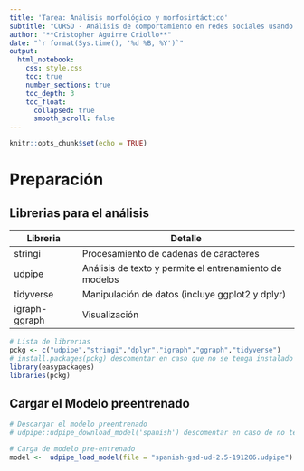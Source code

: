 ```yaml
---
title: 'Tarea: Análisis morfológico y morfosintáctico'
subtitle: "CURSO - Análisis de comportamiento en redes sociales usando Procesamiento del Lenguaje Natural"
author: "**Cristopher Aguirre Criollo**"
date: "`r format(Sys.time(), '%d %B, %Y')`" 
output: 
  html_notebook:
    css: style.css
    toc: true
    number_sections: true
    toc_depth: 3
    toc_float:
      collapsed: true
      smooth_scroll: false
---
```


```r
knitr::opts_chunk$set(echo = TRUE)
```

# **Preparación**
## **Librerias para el análisis**

<table>
<thead>
<tr class="header">
<th>Libreria</th> <th>Detalle</th>
</tr>
</thead>
<tbody><tr class="odd">
<td>stringi</td><td>Procesamiento de cadenas de caracteres </td>
</tr>
<tr class="even">
<td>udpipe</td><td>Análisis de texto y permite el entrenamiento de modelos</td>
</tr>
<tr class="odd">
<td>tidyverse</td><td>Manipulación de datos (incluye ggplot2 y dplyr)</td>
</tr>
<tr class="even">
<td>igraph-ggraph</td><td>Visualización</td>
</tr>
</tbody>
</table>

```r
# Lista de librerias
pckg <- c("udpipe","stringi","dplyr","igraph","ggraph","tidyverse")
# install.packages(pckg) descomentar en caso que no se tenga instalado
library(easypackages)
libraries(pckg)
```

## **Cargar el Modelo preentrenado**
```r
# Descargar el modelo preentrenado 
# udpipe::udpipe_download_model('spanish') descomentar en caso de no tenerlo descargado

# Carga de modelo pre-entrenado
model <-  udpipe_load_model(file = "spanish-gsd-ud-2.5-191206.udpipe")

```





















